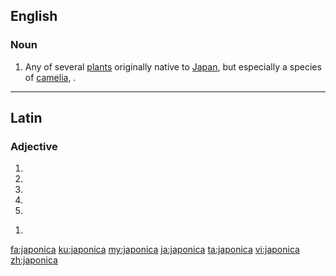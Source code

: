 {{also|Japonica}}
==English==

===Noun===
{{en-noun}}

# Any of several [[plant]]s originally native to [[Japan]], but especially a species of [[camelia]], {{taxlink|Camelia japonica|species|nosow=1}}.


----

==Latin==

===Adjective===
{{la-adj-form|japonica}}

# {{inflection of|japonicus||nom|f|s|lang=la}}
# {{inflection of|japonicus||nom|n|p|lang=la}}
# {{inflection of|japonicus||acc|n|p|lang=la}}
# {{inflection of|japonicus||voc|f|s|lang=la}}
# {{inflection of|japonicus||voc|n|p|lang=la}}

{{la-adj-form|japonicā}}

# {{inflection of|japonicus||abl|f|s|lang=la}}

[[fa:japonica]]
[[ku:japonica]]
[[my:japonica]]
[[ja:japonica]]
[[ta:japonica]]
[[vi:japonica]]
[[zh:japonica]]